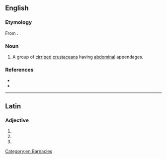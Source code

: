 {{also|Abdominalia}}
==English==

===Etymology===
From {{der|en|la|-}}.

===Noun===
{{en-plural noun}}

# {{lb|en|zoology}} A group of [[cirriped]] [[crustacean]]s having [[abdominal]] appendages.

===References===
* {{R:OneLook}}
* {{R:Century 1911}}

----

==Latin==

===Adjective===
{{la-adj-form|abdominālia}}

# {{inflection of|abdominālis||nom|n|p|lang=la}}
# {{inflection of|abdominālis||acc|n|p|lang=la}}
# {{inflection of|abdominālis||voc|n|p|lang=la}}

[[Category:en:Barnacles]]